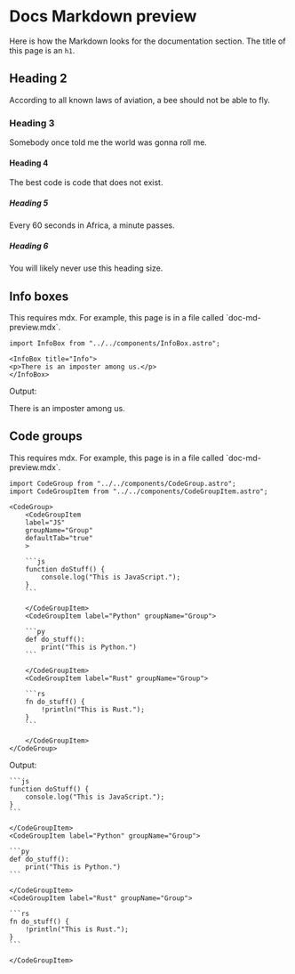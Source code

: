 
# Docs Markdown preview

Here is how the Markdown looks for the documentation section. The title of this page is an `h1`.

## Heading 2

According to all known laws of aviation, a bee should not be able to fly.

### Heading 3

Somebody once told me the world was gonna roll me.

#### Heading 4

The best code is code that does not exist.

##### Heading 5

Every 60 seconds in Africa, a minute passes.

##### Heading 6

You will likely never use this heading size.

## Info boxes

<InfoBox title="Note">
<p>This requires mdx. For example, this page is in a file called `doc-md-preview.mdx`.</p>
</InfoBox>

```mdx
import InfoBox from "../../components/InfoBox.astro";

<InfoBox title="Info">
<p>There is an imposter among us.</p>
</InfoBox>
```
Output:

<InfoBox title="Info">
<p>There is an imposter among us.</p>
</InfoBox>

## Code groups

<InfoBox title="Note">
<p>This requires mdx. For example, this page is in a file called `doc-md-preview.mdx`.</p>
</InfoBox>

````mdx
import CodeGroup from "../../components/CodeGroup.astro";
import CodeGroupItem from "../../components/CodeGroupItem.astro";

<CodeGroup>
	<CodeGroupItem
	label="JS"
	groupName="Group"
	defaultTab="true"
	>

	```js
    function doStuff() {
    	console.log("This is JavaScript.");
    }
    ```

	</CodeGroupItem>
	<CodeGroupItem label="Python" groupName="Group">

	```py
    def do_stuff():
    	print("This is Python.")
    ```

	</CodeGroupItem>
	<CodeGroupItem label="Rust" groupName="Group">

	```rs
    fn do_stuff() {
    	!println("This is Rust.");
    }
    ```

	</CodeGroupItem>
</CodeGroup>
````

Output:

<CodeGroup>
	<CodeGroupItem
	label="JS"
	groupName="Group"
	defaultTab="true"
	>

	```js
    function doStuff() {
    	console.log("This is JavaScript.");
    }
    ```

	</CodeGroupItem>
	<CodeGroupItem label="Python" groupName="Group">

	```py
    def do_stuff():
    	print("This is Python.")
    ```

	</CodeGroupItem>
	<CodeGroupItem label="Rust" groupName="Group">

	```rs
    fn do_stuff() {
    	!println("This is Rust.");
    }
    ```

	</CodeGroupItem>
</CodeGroup>
